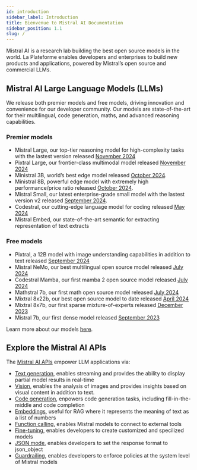 ```yaml
---
id: introduction
sidebar_label: Introduction
title: Bienvenue to Mistral AI Documentation
sidebar_position: 1.1
slug: /
---
```


Mistral AI is a research lab building the best open source models in the world. La Plateforme enables developers and enterprises to build new products and applications, powered by Mistral’s open source and commercial LLMs. 

## Mistral AI Large Language Models (LLMs)

We release both premier models and free models, driving innovation and convenience for our developer community. Our models are state-of-the-art for their multilingual, code generation, maths, and advanced reasoning capabilities.

### Premier models

- Mistral Large, our top-tier reasoning model for high-complexity tasks with the lastest version released [November 2024](https://mistral.ai/news/pixtral-large/)
- Pixtral Large, our frontier-class multimodal model released [November 2024](https://mistral.ai/news/pixtral-large/)
- Ministral 3B, world’s best edge model released [October 2024](https://mistral.ai/news/ministraux/).
- Ministral 8B, powerful edge model with extremely high performance/price ratio released [October 2024](https://mistral.ai/news/ministraux/).
- Mistral Small, our latest enterprise-grade small model with the lastest version v2 released [September 2024](https://mistral.ai/news/september-24-release/).
- Codestral, our cutting-edge language model for coding released [May 2024](https://mistral.ai/news/codestral/)
- Mistral Embed, our state-of-the-art semantic for extracting representation of text extracts

### Free models
- Pixtral, a 12B model with image understanding capabilities in addition to text released [September 2024](https://mistral.ai/news/pixtral-12b/)
- Mistral NeMo, our best multilingual open source model released [July 2024](https://mistral.ai/news/mistral-nemo/)
- Codestral Mamba, our first mamba 2 open source model released [July 2024](https://mistral.ai/news/codestral-mamba/)
- Mathstral 7b, our first math open source model released [July 2024](https://mistral.ai/news/mathstral/)
- Mixtral 8x22b, our best open source model to date released [April 2024](https://mistral.ai/news/mixtral-8x22b/)
- Mixtral 8x7b, our first sparse mixture-of-experts released [December 2023](https://mistral.ai/news/mixtral-of-experts/)
- Mistral 7b, our first dense model released [September 2023](https://mistral.ai/news/announcing-mistral-7b/)

Learn more about our models [here](/getting-started/models/models_overview).

## Explore the Mistral AI APIs

The [Mistral AI APIs](https://console.mistral.ai/) empower LLM applications via:

- [Text generation](/capabilities/completion), enables streaming and provides the ability to display partial model results in real-time
- [Vision](/capabilities/vision), enables the analysis of images and provides insights based on visual content in addition to text.
- [Code generation](/capabilities/code_generation), enpowers code generation tasks, including fill-in-the-middle and code completion
- [Embeddings](/capabilities/embeddings), useful for RAG where it represents the meaning of text as a list of numbers
- [Function calling](/capabilities/function_calling), enables Mistral models to connect to external tools
- [Fine-tuning](/capabilities/finetuning), enables developers to create customized and specilized models
- [JSON mode](/capabilities/json_mode), enables developers to set the response format to json_object
- [Guardrailing](/capabilities/guardrailing), enables developers to enforce policies at the system level of Mistral models
